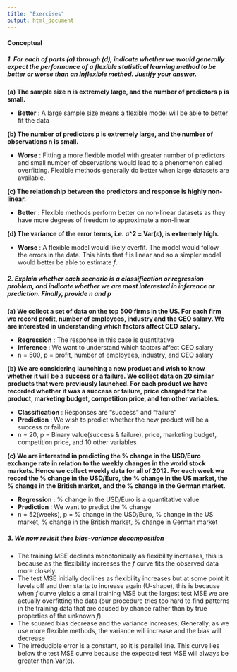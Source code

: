 ```yaml
---
title: "Exercises"
output: html_document
---
```


#### __Conceptual__

##### __1. For each of parts (a) through (d), indicate whether we would generally expect the performance of a flexible statistical learning method to be better or worse than an inflexible method. Justify your answer.__

__(a) The sample size n is extremely large, and the number of predictors p is small.__

- **Better** : A large sample size means a flexible model will be able to better fit the data

__(b) The number of predictors p is extremely large, and the number of observations n is small.__

- **Worse** : Fitting a more flexible model with greater number of predictors and small number of observations would lead to a phenomenon called overfitting. Flexible methods generally do better when large datasets are available.

__(c) The relationship between the predictors and response is highly non-linear.__

- **Better** : Flexible methods perform better on non-linear datasets as they have more degrees of freedom to approximate a non-linear

__(d) The variance of the error terms, i.e. σ^2 = Var(ε), is extremely high.__

- **Worse** : A flexible model would likely overfit. The model would follow the errors in the data. This hints that f is linear and so a simpler model would better be able to estimate $f$.


##### __2. Explain whether each scenario is a classification or regression problem, and indicate whether we are most interested in inference or prediction. Finally, provide n and p__

__(a) We collect a set of data on the top 500 firms in the US. For each firm we record profit, number of employees, industry and the CEO salary. We are interested in understanding which factors affect CEO salary.__

- **Regression** : The response in this case is quantitative
- **Inference** : We want to understand which factors affect CEO salary
- n = 500, p = profit, number of employees, industry, and CEO salary

__(b) We are considering launching a new product and wish to know whether it will be a success or a failure. We collect data on 20 similar products that were previously launched. For each product we have recorded whether it was a success or failure, price charged for the product, marketing budget, competition price, and ten other variables.__

- **Classification** : Responses are "success" and "failure"
- **Prediction** : We wish to predict whether the new product will be a success or failure
- n = 20, p = Binary value(success & failure), price, marketing budget, competition price, and 10 other variables

__(c) We are interested in predicting the % change in the USD/Euro exchange rate in relation to the weekly changes in the world stock markets. Hence we collect weekly data for all of 2012. For each week we record the % change in the USD/Euro, the % change in the US market, the % change in the British market, and the % change in the German market.__

- **Regression** : % change in the USD/Euro is a quantitative value
- **Prediction** : We want to predict the % change
- n = 52(weeks), p = % change in the USD/Euro, % change in the US market, % change in the British market, % change in German market

##### __3. We now revisit thee bias-variance decomposition__

- The training MSE declines monotonically as flexibility increases, this is because as the flexibility increases the *f* curve fits the observed data more closely.
- The test MSE initially declines as flexibility increases but at some point it levels off and then starts to increase again (U-shape), this is because when *f* curve yields a small training MSE but the largest test MSE we are actually overfitting the data (our procedure tries too hard to find patterns in the training data that are caused by chance rather than by true properties of the unknown *f*)
- The squared bias decrease and the variance increases; Generally, as we use more flexible methods, the variance will increase and the bias will decrease
- The irreducible error is a constant, so it is parallel line. This curve lies below the test MSE curve because the expected test MSE will always be greater than Var(ε).